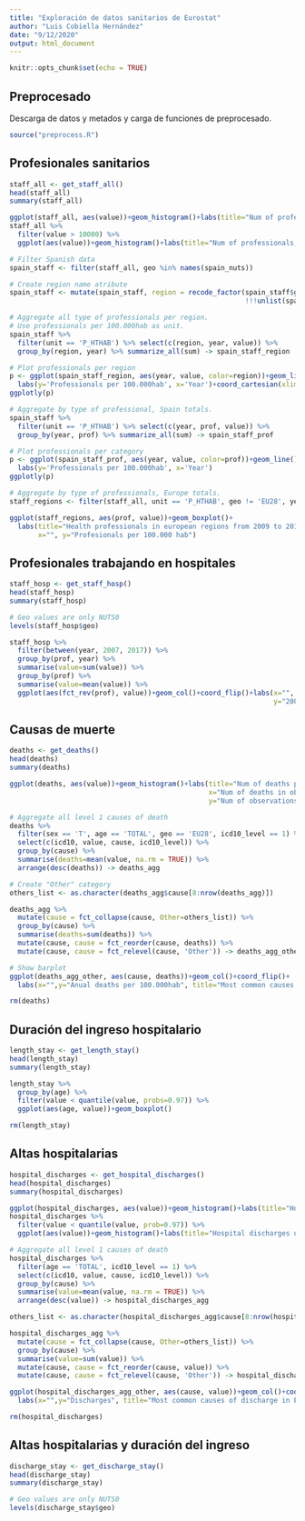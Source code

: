 ```yaml
---
title: "Exploración de datos sanitarios de Eurostat"
author: "Luis Cobiella Hernández"
date: "9/12/2020"
output: html_document
---
```


```r
knitr::opts_chunk$set(echo = TRUE)
```

## Preprocesado
Descarga de datos y metados y carga de funciones de preprocesado.
```r
source("preprocess.R")
```


## Profesionales sanitarios
```r
staff_all <- get_staff_all()
head(staff_all)
summary(staff_all)

ggplot(staff_all, aes(value))+geom_histogram()+labs(title="Num of professionals, all values")
staff_all %>%
  filter(value > 10000) %>%
  ggplot(aes(value))+geom_histogram()+labs(title="Num of professionals, only values over 10.000")

# Filter Spanish data
spain_staff <- filter(staff_all, geo %in% names(spain_nuts))

# Create region name atribute
spain_staff <- mutate(spain_staff, region = recode_factor(spain_staff$geo,
                                                          !!!unlist(spain_nuts)))

# Aggregate all type of professionals per region.
# Use professionals per 100.000hab as unit.
spain_staff %>%
  filter(unit == 'P_HTHAB') %>% select(c(region, year, value)) %>%
  group_by(region, year) %>% summarize_all(sum) -> spain_staff_region

# Plot professionals per region
p <- ggplot(spain_staff_region, aes(year, value, color=region))+geom_line()+
  labs(y='Professionals per 100.000hab', x='Year')+coord_cartesian(xlim=c(2005, 2016))
ggplotly(p)

# Aggregate by type of professional, Spain totals.
spain_staff %>%
  filter(unit == 'P_HTHAB') %>% select(c(year, prof, value)) %>%
  group_by(year, prof) %>% summarize_all(sum) -> spain_staff_prof

# Plot professionals per category
p <- ggplot(spain_staff_prof, aes(year, value, color=prof))+geom_line()+
  labs(y='Professionals per 100.000hab', x='Year')
ggplotly(p)

# Aggregate by type of professionals, Europe totals.
staff_regions <- filter(staff_all, unit == 'P_HTHAB', geo != 'EU28', year>2008)

ggplot(staff_regions, aes(prof, value))+geom_boxplot()+
  labs(title="Health professionals in european regions from 2009 to 2019",
       x="", y="Profesionals per 100.000 hab")

```

## Profesionales trabajando en hospitales
```r
staff_hosp <- get_staff_hosp()
head(staff_hosp)
summary(staff_hosp)

# Geo values are only NUTS0
levels(staff_hosp$geo)

staff_hosp %>%
  filter(between(year, 2007, 2017)) %>%
  group_by(prof, year) %>%
  summarise(value=sum(value)) %>%
  group_by(prof) %>%
  summarise(value=mean(value)) %>%
  ggplot(aes(fct_rev(prof), value))+geom_col()+coord_flip()+labs(x="",
                                                                 y="2007-2017 average")
```

## Causas de muerte
```r
deaths <- get_deaths()
head(deaths)
summary(deaths)

ggplot(deaths, aes(value))+geom_histogram()+labs(title="Num of deaths per observation",
                                                 x="Num of deaths in observation",
                                                 y="Num of observations")

# Aggregate all level 1 causes of death
deaths %>%
  filter(sex == 'T', age == 'TOTAL', geo == 'EU28', icd10_level == 1) %>%
  select(c(icd10, value, cause, icd10_level)) %>%
  group_by(cause) %>%
  summarise(deaths=mean(value, na.rm = TRUE)) %>%
  arrange(desc(deaths)) -> deaths_agg

# Create "Other" category
others_list <- as.character(deaths_agg$cause[8:nrow(deaths_agg)])

deaths_agg %>%
  mutate(cause = fct_collapse(cause, Other=others_list)) %>%
  group_by(cause) %>%
  summarise(deaths=sum(deaths)) %>%
  mutate(cause, cause = fct_reorder(cause, deaths)) %>%
  mutate(cause, cause = fct_relevel(cause, 'Other')) -> deaths_agg_other

# Show barplot
ggplot(deaths_agg_other, aes(cause, deaths))+geom_col()+coord_flip()+
  labs(x="",y="Anual deaths per 100.000hab", title="Most common causes of death in Europe")

rm(deaths)
```

## Duración del ingreso hospitalario
```r
length_stay <- get_length_stay()
head(length_stay)
summary(length_stay)

length_stay %>%
  group_by(age) %>%
  filter(value < quantile(value, probs=0.97)) %>%
  ggplot(aes(age, value))+geom_boxplot()

rm(length_stay)
```

## Altas hospitalarias
```r
hospital_discharges <- get_hospital_discharges()
head(hospital_discharges)
summary(hospital_discharges)

ggplot(hospital_discharges, aes(value))+geom_histogram()+labs(title="Hospital discharges")
hospital_discharges %>%
  filter(value < quantile(value, prob=0.97)) %>%
  ggplot(aes(value))+geom_histogram()+labs(title="Hospital discharges under quantile 0.97")

# Aggregate all level 1 causes of death
hospital_discharges %>%
  filter(age == 'TOTAL', icd10_level == 1) %>%
  select(c(icd10, value, cause, icd10_level)) %>%
  group_by(cause) %>%
  summarise(value=mean(value, na.rm = TRUE)) %>%
  arrange(desc(value)) -> hospital_discharges_agg

others_list <- as.character(hospital_discharges_agg$cause[8:nrow(hospital_discharges_agg)])

hospital_discharges_agg %>%
  mutate(cause = fct_collapse(cause, Other=others_list)) %>%
  group_by(cause) %>%
  summarise(value=sum(value)) %>%
  mutate(cause, cause = fct_reorder(cause, value)) %>%
  mutate(cause, cause = fct_relevel(cause, 'Other')) -> hospital_discharges_agg_other

ggplot(hospital_discharges_agg_other, aes(cause, value))+geom_col()+coord_flip()+
  labs(x="",y="Discharges", title="Most common causes of discharge in Europe")

rm(hospital_discharges)
```

## Altas hospitalarias y duración del ingreso
```r
discharge_stay <- get_discharge_stay()
head(discharge_stay)
summary(discharge_stay)

# Geo values are only NUTS0
levels(discharge_stay$geo)
```
